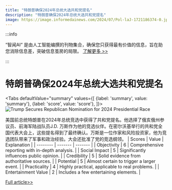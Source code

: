 ```yaml
---
title: "特朗普确保2024年总统大选共和党提名"
description: "特朗普确保2024年总统大选共和党提名"
image: https://image.informedainews.com/2024/07/Pol-laJ-1721186374-0.jpg
---
```



:::info

“智闻AI“ 是由人工智能编撰的刊物集合，确保您只获得最有价值的信息，旨在助您消除信息差，突破信息茧房的局限。  [了解更多 >>](/)

:::

# 特朗普确保2024年总统大选共和党提名


<Tabs
	defaultValue="summary"
	values={[
	{label: 'summary', value: 'summary'},
	{label: 'score', value: 'score'},
]}>
<TabItem value="summary">
<img
  src="https://image.informedainews.com/2024/07/Pol-laJ-1721186374-0.jpg"
  alt="Trump Secures Republican Nomination for 2024 Presidential Race"
/>



美国前总统特朗普在2024年总统竞选中获得了共和党提名。他选择了俄亥俄州参议员、前海军陆战队员J.D. 万斯作为他的竞选伙伴。在密尔沃基举行的共和党全国代表大会上，这些提名得到了最终确认。万斯是一位作家和风险投资家，他为竞选团队带来了军事和政治经验。大会还批准了党的竞选纲领。
</TabItem>
<TabItem value="score">
	| Scores     | Value   | Explanation |
	| -------- | ------- | ------- |
	| Objectivity  | 6    | Comprehensive reporting with in-depth analysis.    |
	| Social Impact | 5     | Significantly influences public opinion.    |
	| Credibility    | 5    | Solid evidence from authoritative sources.    |
	| Potential    | 5    | Almost certain to trigger a larger event.    |
	| Practicality    | 4    | Highly practical, applicable to real problems.    |
	| Entertainment Value    | 2    | Includes a few entertaining elements.    |
</TabItem>
</Tabs>

[Full article>>](https://wallstreetcn.com/articles/3719645)
